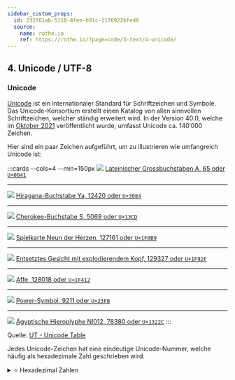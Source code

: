 ```yaml
---
sidebar_custom_props:
  id: 232f61ab-5118-4fee-b91c-1176922bfed8
  source:
    name: rothe.io
    ref: https://rothe.io/?page=code/3-text/4-unicode/
---
```



## 4. Unicode / UTF-8

### Unicode

[Unicode](https://de.wikipedia.org/wiki/Unicode) ist ein internationaler Standard für Schriftzeichen und Symbole. Das Unicode-Konsortium erstellt einen Katalog von allen sinnvollen Schriftzeichen, welcher ständig erweitert wird. In der Version 40.0, welche im [Oktober 2021](https://home.unicode.org/unicode-cldr-v40-now-available-2/) veröffentlicht wurde, umfasst Unicode ca. $140'000$ Zeichen.

Hier sind ein paar Zeichen aufgeführt, um zu illustrieren wie umfangreich Unicode ist:

:::cards --cols=4 --min=150px
![](images/unicode-0041.png)
[Lateinischer Grossbuchstaben A, $65$ oder `U+0041`](https://unicode-table.com/de/0041/)
***
![](images/unicode-3084.png)
[Hiragana-Buchstabe Ya, $12420$ oder `U+3084`](https://unicode-table.com/de/3084/)
***
![](images/unicode-13CD.png)
[Cherokee-Buchstabe S, $5069$ oder `U+13CD`](https://unicode-table.com/de/13CD/)
***
![](images/unicode-1F0B9.png)
[Spielkarte Neun der Herzen, $127161$ oder `U+1F0B9`](https://unicode-table.com/de/1F0B9/)
***
![](images/unicode-1F92F.png)
[Entsetztes Gesicht mit explodierendem Kopf, $129327$ oder `U+1F92F`](https://unicode-table.com/de/1F92F/)
***
![](images/unicode-1F412.png)
[Affe, $128018$ oder `U+1F412`](https://unicode-table.com/de/1F412/)
***
![](images/unicode-23FB.png)
[Power-Symbol, $9211$ oder `U+23FB`](https://unicode-table.com/de/23FB/)
***
![](images/unicode-1322C.png)
[Ägyptische Hieroplyphe Nl012, $78380$ oder `U+1322C`](https://unicode-table.com/de/1322C/)
:::

Quelle: [UT - Unicode Table](https://unicode-table.com/de/)

Jedes Unicode-Zeichen hat eine eindeutige Unicode-Nummer, welche häufig als hexadezimale Zahl geschrieben wird.

<details><summary>⭐️ Hexadezimal Zahlen</summary>
<HexSystem />
</details>



